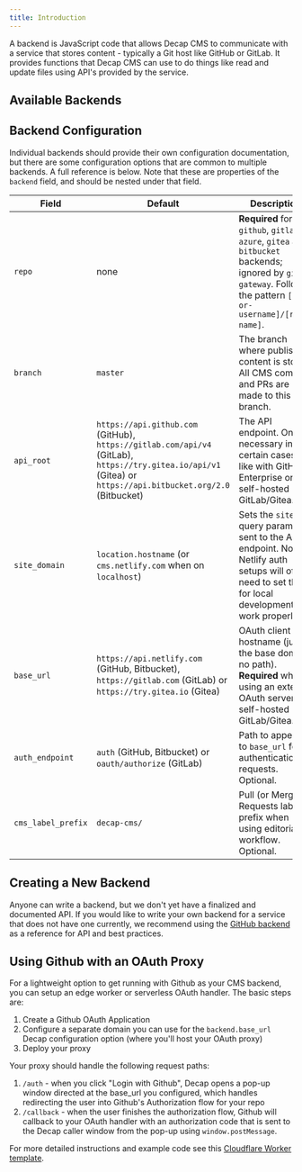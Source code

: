 ```yaml
---
title: Introduction
---
```



A backend is JavaScript code that allows Decap CMS to communicate with a service that stores content - typically a Git host like GitHub or GitLab. It provides functions that Decap CMS can use to do things like read and update files using API's provided by the service.

## Available Backends

<DocCardList />

## Backend Configuration

Individual backends should provide their own configuration documentation, but there are some configuration options that are common to multiple backends. A full reference is below. Note that these are properties of the `backend` field, and should be nested under that field.

| Field              | Default                                                                                                                                                       | Description                                                                                                                                                    |
| ------------------ | ------------------------------------------------------------------------------------------------------------------------------------------------------------- | -------------------------------------------------------------------------------------------------------------------------------------------------------------- |
| `repo`             | none                                                                                                                                                          | **Required** for `github`, `gitlab`, `azure`, `gitea` and `bitbucket` backends; ignored by `git-gateway`. Follows the pattern `[org-or-username]/[repo-name]`. |
| `branch`           | `master`                                                                                                                                                      | The branch where published content is stored. All CMS commits and PRs are made to this branch.                                                                 |
| `api_root`         | `https://api.github.com` (GitHub), `https://gitlab.com/api/v4` (GitLab), `https://try.gitea.io/api/v1` (Gitea) or `https://api.bitbucket.org/2.0` (Bitbucket) | The API endpoint. Only necessary in certain cases, like with GitHub Enterprise or self-hosted GitLab/Gitea.                                                    |
| `site_domain`      | `location.hostname` (or `cms.netlify.com` when on `localhost`)                                                                                                | Sets the `site_id` query param sent to the API endpoint. Non-Netlify auth setups will often need to set this for local development to work properly.           |
| `base_url`         | `https://api.netlify.com` (GitHub, Bitbucket), `https://gitlab.com` (GitLab) or `https://try.gitea.io` (Gitea)                                                | OAuth client hostname (just the base domain, no path). **Required** when using an external OAuth server or self-hosted GitLab/Gitea.                           |
| `auth_endpoint`    | `auth` (GitHub, Bitbucket) or `oauth/authorize` (GitLab)                                                                                                      | Path to append to `base_url` for authentication requests. Optional.                                                                                            |
| `cms_label_prefix` | `decap-cms/`                                                                                                                                                  | Pull (or Merge) Requests label prefix when using editorial workflow. Optional.                                                                                 |

## Creating a New Backend

Anyone can write a backend, but we don't yet have a finalized and documented API. If you would like to write your own backend for a service that does not have one currently, we recommend using the [GitHub backend](https://github.com/decaporg/decap-cms/tree/master/packages/decap-cms-backend-github) as a reference for API and best practices.

## Using Github with an OAuth Proxy

For a lightweight option to get running with Github as your CMS backend, you can setup an edge worker or serverless OAuth handler. The basic steps are:

1. Create a Github OAuth Application
1. Configure a separate domain you can use for the `backend.base_url` Decap configuration option (where you'll host your OAuth proxy)
1. Deploy your proxy

Your proxy should handle the following request paths:

1. `/auth` - when you click "Login with Github", Decap opens a pop-up window directed at the base_url you configured, which handles redirecting the user into Github's Authorization flow for your repo
1. `/callback` - when the user finishes the authorization flow, Github will callback to your OAuth handler with an authorization code that is sent to the Decap caller window from the pop-up using `window.postMessage`.

For more detailed instructions and example code see this [Cloudflare Worker template](https://github.com/sterlingwes/decap-proxy).
